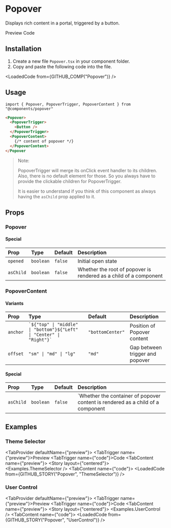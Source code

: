 
# Popover
Displays rich content in a portal, triggered by a button.

<TabProvider defaultName="preview">
    <TabList>
        <TabTrigger name="preview">Preview</TabTrigger>
        <TabTrigger name="code">Code</TabTrigger>
    </TabList>
    <TabContent name="preview">
        <Story layout="centered">
            <PopoverDemo />
        </Story>
    </TabContent>
    <TabContent name="code">
        <LoadedCode from={GITHUB_COMP_PREVIEW("Popover")} />
    </TabContent>
</TabProvider>

## Installation

1. Create a new file `Popover.tsx` in your component folder.
2. Copy and paste the following code into the file.

<LoadedCode from={GITHUB_COMP("Popover")} />

## Usage

```tsx
import { Popover, PopoverTrigger, PopoverContent } from "@components/popover"
```

```html
<Popover>
  <PopoverTrigger>
    <Button />
  </PopoverTrigger>
  <PopoverContent>
    {/* content of popover */}
  </PopoverContent>
</Popover
```

> Note:
>
> PopoverTrigger will merge its onClick event handler to its children.
> Also, there is no default element for those.
> So you always have to provide the clickable children for PopoverTrigger.
>
> It is easier to understand if you think of this component as always having the `asChild` prop applied to it.

## Props

### Popover

#### Special

| Prop      | Type      | Default | Description                                                       |
|:----------|:----------|:--------|:------------------------------------------------------------------|
| `opened`  | `boolean` | `false` | Initial open state                                                |
| `asChild` | `boolean` | `false` | Whether the root of popover is rendered as a child of a component |

### PopoverContent

#### Variants

| Prop     | Type                                                                     | Default          | Description                     |
|:---------|:-------------------------------------------------------------------------|:-----------------|:--------------------------------|
| `anchor` | `` `${"top" \| "middle" \| "bottom"}${"Left" \| "Center" \| "Right"}` `` | `"bottomCenter"` | Position of Popover content     |
| `offset` | `"sm" \| "md" \| "lg"`                                                   | `"md"`           | Gap between trigger and popover |

#### Special

| Prop      | Type      | Default | Description                                                                     |
|:----------|:----------|:--------|:--------------------------------------------------------------------------------|
| `asChild` | `boolean` | `false` | `Whether the container of popover content is rendered as a child of a component |

## Examples

### Theme Selector

<TabProvider defaultName={"preview"}>
  <TabList>
    <TabTrigger name={"preview"}>Preview</TabTrigger>
    <TabTrigger name={"code"}>Code</TabTrigger>
  </TabList>
  <TabContent name={"preview"}>
    <Story layout={"centered"}>
      <Examples.ThemeSelector />
    </Story>
  </TabContent>
  <TabContent name={"code"}>
    <LoadedCode from={GITHUB_STORY("Popover", "ThemeSelector")} />
  </TabContent>
</TabProvider>

### User Control

<TabProvider defaultName={"preview"}>
  <TabList>
    <TabTrigger name={"preview"}>Preview</TabTrigger>
    <TabTrigger name={"code"}>Code</TabTrigger>
  </TabList>
  <TabContent name={"preview"}>
    <Story layout={"centered"}>
      <Examples.UserControl />
    </Story>
  </TabContent>
  <TabContent name={"code"}>
    <LoadedCode from={GITHUB_STORY("Popover", "UserControl")} />
  </TabContent>
</TabProvider>